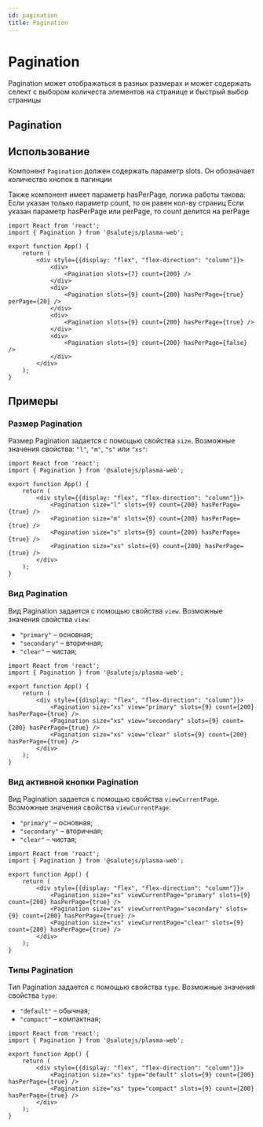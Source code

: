 ```yaml
---
id: pagination
title: Pagination
---
```



# Pagination
Pagination может отображаться в разных размерах и может содержать селект с выбором количеста элементов на странице и быстрый выбор страницы

## Pagination
<Description name="Pagination" />
<PropsTable name="Pagination" exclude={['css', 'focused']} />

## Использование
Компонент `Pagination` должен содержать параметр slots. Он обозначает количество кнопок в пагинции

Также компонент имеет параметр hasPerPage, логика работы такова:
Если указан только параметр count, то он равен кол-ву страниц
Если указан параметр hasPerPage или perPage, то count делится на perPage

```tsx live
import React from 'react';
import { Pagination } from '@salutejs/plasma-web';

export function App() {
    return (
        <div style={{display: "flex", "flex-direction": "column"}}>
            <div>
                <Pagination slots={7} count={200} />
            </div>
            <div>
                <Pagination slots={9} count={200} hasPerPage={true} perPage={20} />
            </div>
            <div>
                <Pagination slots={9} count={200} hasPerPage={true} />
            </div>
            <div>
                <Pagination slots={9} count={200} hasPerPage={false} />
            </div>
        </div>
    );
}
```

## Примеры

### Размер Pagination
Размер Pagination задается с помощью свойства `size`. Возможные значения свойства: `"l"`, `"m"`, `"s"` или `"xs"`:

```tsx live
import React from 'react';
import { Pagination } from '@salutejs/plasma-web';

export function App() {
    return (
        <div style={{display: "flex", "flex-direction": "column"}}>
            <Pagination size="l" slots={9} count={200} hasPerPage={true} />
            <Pagination size="m" slots={9} count={200} hasPerPage={true} />
            <Pagination size="s" slots={9} count={200} hasPerPage={true} />
            <Pagination size="xs" slots={9} count={200} hasPerPage={true} />
        </div>
    );
}
```

### Вид Pagination
Вид Pagination задается с помощью свойства `view`. Возможные значения свойства `view`:
+ `"primary"` – основная;
+ `"secondary"` – вторичная;
+ `"clear"` – чистая;

```tsx live
import React from 'react';
import { Pagination } from '@salutejs/plasma-web';

export function App() {
    return (
        <div style={{display: "flex", "flex-direction": "column"}}>
            <Pagination size="xs" view="primary" slots={9} count={200} hasPerPage={true} />
            <Pagination size="xs" view="secondary" slots={9} count={200} hasPerPage={true} />
            <Pagination size="xs" view="clear" slots={9} count={200} hasPerPage={true} />
        </div>
    );
}
```

### Вид активной кнопки Pagination
Вид Pagination задается с помощью свойства `viewCurrentPage`. Возможные значения свойства `viewCurrentPage`:
+ `"primary"` – основная;
+ `"secondary"` – вторичная;
+ `"clear"` – чистая;

```tsx live
import React from 'react';
import { Pagination } from '@salutejs/plasma-web';

export function App() {
    return (
        <div style={{display: "flex", "flex-direction": "column"}}>
            <Pagination size="xs" viewCurrentPage="primary" slots={9} count={200} hasPerPage={true} />
            <Pagination size="xs" viewCurrentPage="secondary" slots={9} count={200} hasPerPage={true} />
            <Pagination size="xs" viewCurrentPage="clear" slots={9} count={200} hasPerPage={true} />
        </div>
    );
}
```


### Типы Pagination
Тип Pagination задается с помощью свойства `type`. Возможные значения свойства `type`:
+ `"default"` – обычная;
+ `"compact"` – компактная;

```tsx live
import React from 'react';
import { Pagination } from '@salutejs/plasma-web';

export function App() {
    return (
        <div style={{display: "flex", "flex-direction": "column"}}>
            <Pagination size="xs" type="default" slots={9} count={200} hasPerPage={true} />
            <Pagination size="xs" type="compact" slots={9} count={200} hasPerPage={true} />
        </div>
    );
}
```
